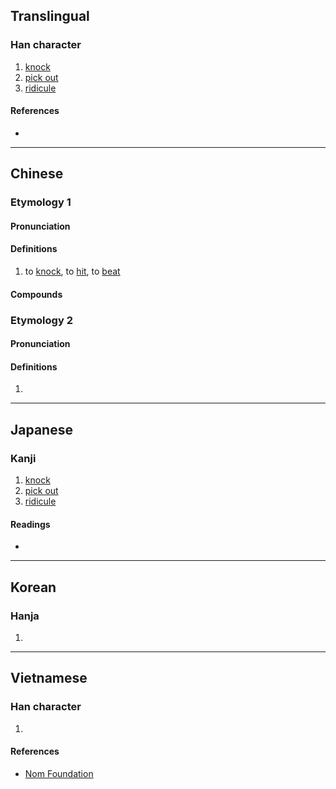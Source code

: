 {{character info}}
==Translingual==

===Han character===
{{Han char|rn=64|rad=手|as=10|sn=13|four=54014|canj=QOBG|ids=⿰扌隺}}

# [[knock]]
# [[pick out]]
# [[ridicule]]

====References====
* {{Han ref|kx=0445.400|dkj=12451|dj=0796.180|hdz=31937.090|uh=6409|ud=25609|bh=DD7C|bd=56700}}

----

==Chinese==
{{zh-forms}}

===Etymology 1===
====Pronunciation====
{{zh-pron
|m=què
|m-s=
|c=kok1
|c-t=
|g=
|h=pfs=n:kho̍k/s:ko̍k
|j=
|md=
|mn=
|mn-t=
|w=
|x=
|mc=2
|oc=2
|cat=v
}}

====Definitions====
{{zh-hanzi}}

# {{lb|zh|literary|or|Cantonese|Hakka}} to [[knock]], to [[hit]], to [[beat]]

====Compounds====
{{zh-der|搉門|搉頭殼}}

===Etymology 2===
====Pronunciation====
{{zh-pron
|m=què
|m-s=
|c=gok3,kok3
|c_note=kok3 — originally only in {{zh-l|商搉}}
|c-t=
|g=
|h=pfs=n:kho̍k/s:ko̍k
|j=
|md=
|mn=
|mn-t=
|w=
|x=
|mc=1
|oc=1
|cat=v
}}

====Definitions====
{{zh-hanzi}}

# {{zh-alt form|榷}}

----

==Japanese==

===Kanji===
{{ja-kanji|grade=|rs=手10}}

# [[knock]]
# [[pick out]]
# [[ridicule]]

====Readings====
* {{ja-readings|on=かく|kun=はか-る, たた-く}}

----

==Korean==

===Hanja===
{{ko-hanja|hangeul=각|eumhun=|rv=gak|mr=kak|y=kak}}

# {{rfdef|ko|sort=手10}}

----

==Vietnamese==

===Han character===
{{vi-readings|rs=手10|reading=thồi, xác}}

# {{rfdef|vi|sort=手10}}

====References====
* [http://nomfoundation.org/common/nom_details.php?codepoint=6409 Nom Foundation]